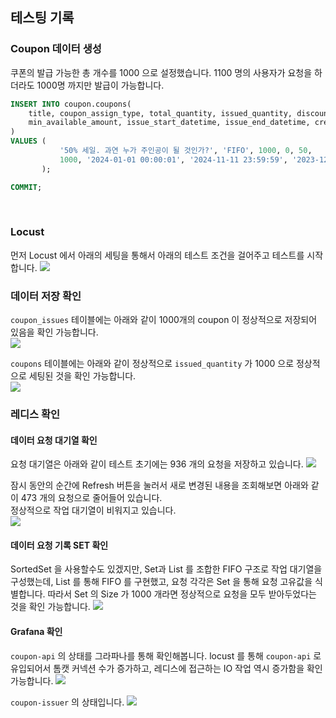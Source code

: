 ## 테스팅 기록 

### Coupon 데이터 생성
쿠폰의 발급 가능한 총 개수를 1000 으로 설정했습니다. 1100 명의 사용자가 요청을 하더라도 1000명 까지만 발급이 가능합니다.
```sql filename="schema.sql" {0} copy
INSERT INTO coupon.coupons(
    title, coupon_assign_type, total_quantity, issued_quantity, discount_amount,
    min_available_amount, issue_start_datetime, issue_end_datetime, created_datetime, updated_datetime
)
VALUES (
           '50% 세일. 과연 누가 주인공이 될 것인가?', 'FIFO', 1000, 0, 50,
           1000, '2024-01-01 00:00:01', '2024-11-11 23:59:59', '2023-12-31 23:00:00', '2023-12-31 23:00:00'
       );

COMMIT;
```
<br/>

### Locust
먼저 Locust 에서 아래의 세팅을 통해서 아래의 테스트 조건을 걸어주고 테스트를 시작합니다.
![](./img/TESTING/1.png)
<br/>

### 데이터 저장 확인
`coupon_issues` 테이블에는 아래와 같이 1000개의 coupon 이 정상적으로 저장되어 있음을 확인 가능합니다.<br/>
![](./img/TESTING/2.png)
<br/>

`coupons` 테이블에는 아래와 같이 정상적으로 `issued_quantity` 가 1000 으로 정상적으로 세팅된 것을 확인 가능합니다.<br/>
![](./img/TESTING/3.png)
<br/>

### 레디스 확인
#### 데이터 요청 대기열 확인
요청 대기열은 아래와 같이 테스트 초기에는 936 개의 요청을 저장하고 있습니다.
![](./img/TESTING/LIST-1.png)
<br/>

잠시 동안의 순간에 Refresh 버튼을 눌러서 새로 변경된 내용을 조회해보면 아래와 같이 473 개의 요청으로 줄어들어 있습니다.<br/>
정상적으로 작업 대기열이 비워지고 있습니다.<br/>
![](./img/TESTING/LIST-2.png)
<br/>

#### 데이터 요청 기록 SET 확인
SortedSet 을 사용할수도 있겠지만, Set과 List 를 조합한 FIFO 구조로 작업 대기열을 구성했는데, List 를 통해 FIFO 를 구현했고, 요청 각각은 Set 을 통해 요청 고유값을 식별합니다. 따라서 Set 의 Size 가 1000 개라면 정상적으로 요청을 모두 받아두었다는 것을 확인 가능합니다.
![](./img/TESTING/SET.png)
<br/>

#### Grafana 확인
`coupon-api` 의 상태를 그라파나를 통해 확인해봅니다. locust 를 통해 `coupon-api` 로 유입되어서 톰캣 커넥션 수가 증가하고, 레디스에 접근하는 IO 작업 역시 증가함을 확인 가능합니다.
![](./img/TESTING/GRAFANA-COUPON-API.png)
<br/>

`coupon-issuer` 의 상태입니다.
![](./img/TESTING/GRAFANA-COUPON-ISSUER.png)
<br/>
